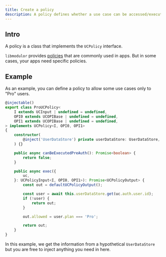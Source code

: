 ```yaml
---
title: Create a policy
description: A policy defines whether a use case can be accessed/executed or not.
---
```


## Intro

A policy is a class that implements the `UCPolicy` interface.

`libmodulor` provides [policies](../references/policies) that are commonly used in apps.
But in some cases, your apps need specific policies.

## Example

As an example, you can define a policy to allow some use cases only to "Pro" users.

```typescript title="ProUCPolicy.ts"
@injectable()
export class ProUCPolicy<
    I extends UCInput | undefined = undefined,
    OPI0 extends UCOPIBase | undefined = undefined,
    OPI1 extends UCOPIBase | undefined = undefined,
> implements UCPolicy<I, OPI0, OPI1>
{
    constructor(
        @inject('UserDataStore') private userDataStore: UserDataStore,
    ) {}

    public async canBeExecutedPreAuth(): Promise<boolean> {
        return false;
    }

    public async exec({
        uc,
    }: UCPolicyInput<I, OPI0, OPI1>): Promise<UCPolicyOutput> {
        const out = defaultUCPolicyOutput();

        const user = await this.userDataStore.get(uc.auth.user.id);
        if (!user) {
            return out;
        }

        out.allowed = user.plan === 'Pro';

        return out;
    }
}
```

In this example, we get the information from a hypothetical `UserDataStore` but you are free to inject anything you need in here.
